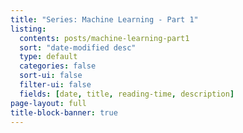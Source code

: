 ```yaml
---
title: "Series: Machine Learning - Part 1"
listing:
  contents: posts/machine-learning-part1
  sort: "date-modified desc"
  type: default
  categories: false
  sort-ui: false
  filter-ui: false
  fields: [date, title, reading-time, description]
page-layout: full
title-block-banner: true
---
```


